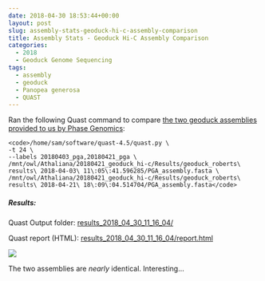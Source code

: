 ```yaml
---
date: 2018-04-30 18:53:44+00:00
layout: post
slug: assembly-stats-geoduck-hi-c-assembly-comparison
title: Assembly Stats - Geoduck Hi-C Assembly Comparison
categories:
  - 2018
  - Geoduck Genome Sequencing
tags:
  - assembly
  - geoduck
  - Panopea generosa
  - QUAST
---
```


Ran the following Quast command to compare [the two geoduck assemblies provided to us by Phase Genomics](https://robertslab.github.io/sams-notebook/2018/04/21/data-management-geoduck-phase-genomics-hi-c-data.html):


    
    <code>/home/sam/software/quast-4.5/quast.py \
    -t 24 \
    --labels 20180403_pga,20180421_pga \
    /mnt/owl/Athaliana/20180421_geoduck_hi-c/Results/geoduck_roberts\ results\ 2018-04-03\ 11\:05\:41.596285/PGA_assembly.fasta \
    /mnt/owl/Athaliana/20180421_geoduck_hi-c/Results/geoduck_roberts\ results\ 2018-04-21\ 18\:09\:04.514704/PGA_assembly.fasta</code>





##### Results:



Quast Output folder: [results_2018_04_30_11_16_04/](https://owl.fish.washington.edu/Athaliana/quast_results/results_2018_04_30_11_16_04/)

Quast report (HTML): [results_2018_04_30_11_16_04/report.html](https://owl.fish.washington.edu/Athaliana/quast_results/results_2018_04_30_11_16_04/report.html)

![](https://owl.fish.washington.edu/Athaliana/20180430_quast_pga_assemblies.png)

The two assemblies are _nearly_ identical. Interesting...
